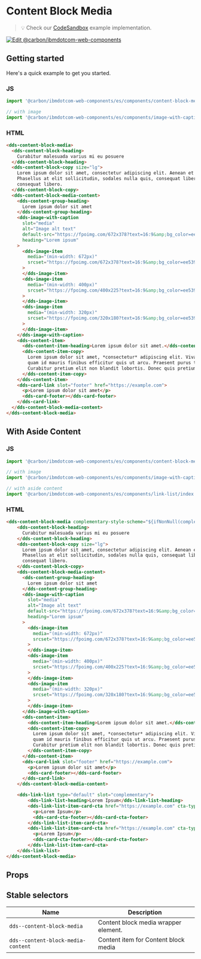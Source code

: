 
# Content Block Media

> 💡 Check our
> [CodeSandbox](https://githubbox.com/carbon-design-system/carbon-for-ibm-dotcom/tree/master/packages/web-components/examples/codesandbox/components/content-block-media)
> example implementation.

[![Edit @carbon/ibmdotcom-web-components](https://codesandbox.io/static/img/play-codesandbox.svg)](https://githubbox.com/carbon-design-system/carbon-for-ibm-dotcom/tree/master/packages/web-components/examples/codesandbox/components/content-block-media)

## Getting started

Here's a quick example to get you started.

### JS

```javascript
import '@carbon/ibmdotcom-web-components/es/components/content-block-media/index.js';

// with image
import '@carbon/ibmdotcom-web-components/es/components/image-with-caption/index.js';

```

### HTML

```html
<dds-content-block-media>
  <dds-content-block-heading>
    Curabitur malesuada varius mi eu posuere
  </dds-content-block-heading>
  <dds-content-block-copy size="lg">
    Lorem ipsum dolor sit amet, consectetur adipiscing elit. Aenean et ultricies est. Mauris iaculis eget dolor nec hendrerit.
    Phasellus at elit sollicitudin, sodales nulla quis, consequat libero. Phasellus at elit sollicitudin, sodales nulla quis,
    consequat libero.
  </dds-content-block-copy>
  <dds-content-block-media-content>
    <dds-content-group-heading>
      Lorem ipsum dolor sit amet
    </dds-content-group-heading>
    <dds-image-with-caption
      slot="media"
      alt="Image alt text"
      default-src="https://fpoimg.com/672x378?text=16:9&amp;bg_color=ee5396&amp;text_color=161616"
      heading="Lorem ipsum"
    >
      <dds-image-item
        media="(min-width: 672px)"
        srcset="https://fpoimg.com/672x378?text=16:9&amp;bg_color=ee5396&amp;text_color=161616"
      >
      </dds-image-item>
      <dds-image-item
        media="(min-width: 400px)"
        srcset="https://fpoimg.com/400x225?text=16:9&amp;bg_color=ee5396&amp;text_color=161616"
      >
      </dds-image-item>
      <dds-image-item
        media="(min-width: 320px)"
        srcset="https://fpoimg.com/320x180?text=16:9&amp;bg_color=ee5396&amp;text_color=161616"
      >
      </dds-image-item>
    </dds-image-with-caption>
    <dds-content-item>
      <dds-content-item-heading>Lorem ipsum dolor sit amet.</dds-content-item-heading>
      <dds-content-item-copy>
        Lorem ipsum dolor sit amet, *consectetur* adipiscing elit. Vivamus sed interdum tortor. Sed id pellentesque diam. In ut
        quam id mauris finibus efficitur quis ut arcu. Praesent purus turpis, venenatis eget odio et, tincidunt bibendum sem.
        Curabitur pretium elit non blandit lobortis. Donec quis pretium odio, in dignissim sapien.
      </dds-content-item-copy>
    </dds-content-item>
    <dds-card-link slot="footer" href="https://example.com">
      <p>Lorem ipsum dolor sit amet</p>
      <dds-card-footer></dds-card-footer>
    </dds-card-link>
  </dds-content-block-media-content>
</dds-content-block-media>
```

## With Aside Content

### JS

```javascript
import '@carbon/ibmdotcom-web-components/es/components/content-block-media/index.js';

// with image
import '@carbon/ibmdotcom-web-components/es/components/image-with-caption/index.js';

// with aside content
import '@carbon/ibmdotcom-web-components/es/components/link-list/index.js';
```

### HTML

```html
<dds-content-block-media complementary-style-scheme="${ifNonNull(complementaryStyleScheme)}">
    <dds-content-block-heading>
      Curabitur malesuada varius mi eu posuere
    </dds-content-block-heading>
    <dds-content-block-copy size="lg">
      Lorem ipsum dolor sit amet, consectetur adipiscing elit. Aenean et ultricies est. Mauris iaculis eget dolor nec hendrerit.
      Phasellus at elit sollicitudin, sodales nulla quis, consequat libero. Phasellus at elit sollicitudin, sodales nulla quis,
      consequat libero.
    </dds-content-block-copy>
    <dds-content-block-media-content>
      <dds-content-group-heading>
        Lorem ipsum dolor sit amet
      </dds-content-group-heading>
      <dds-image-with-caption
        slot="media"
        alt="Image alt text"
        default-src="https://fpoimg.com/672x378?text=16:9&amp;bg_color=ee5396&amp;text_color=161616"
        heading="Lorem ipsum"
      >
        <dds-image-item
          media="(min-width: 672px)"
          srcset="https://fpoimg.com/672x378?text=16:9&amp;bg_color=ee5396&amp;text_color=161616"
        >
        </dds-image-item>
        <dds-image-item
          media="(min-width: 400px)"
          srcset="https://fpoimg.com/400x225?text=16:9&amp;bg_color=ee5396&amp;text_color=161616"
        >
        </dds-image-item>
        <dds-image-item
          media="(min-width: 320px)"
          srcset="https://fpoimg.com/320x180?text=16:9&amp;bg_color=ee5396&amp;text_color=161616"
        >
        </dds-image-item>
      </dds-image-with-caption>
      <dds-content-item>
        <dds-content-item-heading>Lorem ipsum dolor sit amet.</dds-content-item-heading>
        <dds-content-item-copy>
          Lorem ipsum dolor sit amet, *consectetur* adipiscing elit. Vivamus sed interdum tortor. Sed id pellentesque diam. In ut
          quam id mauris finibus efficitur quis ut arcu. Praesent purus turpis, venenatis eget odio et, tincidunt bibendum sem.
          Curabitur pretium elit non blandit lobortis. Donec quis pretium odio, in dignissim sapien.
        </dds-content-item-copy>
      </dds-content-item>
      <dds-card-link slot="footer" href="https://example.com">
        <p>Lorem ipsum dolor sit amet</p>
        <dds-card-footer></dds-card-footer>
      </dds-card-link>
    </dds-content-block-media-content>

    <dds-link-list type="default" slot="complementary">
        <dds-link-list-heading>Lorem Ipsum</dds-link-list-heading>
        <dds-link-list-item-card-cta href="https://example.com" cta-type="local">
          <p>Lorem Ipsum</p>
          <dds-card-cta-footer></dds-card-cta-footer>
        </dds-link-list-item-card-cta>
        <dds-link-list-item-card-cta href="https://example.com" cta-type="local">
          <p>Lorem Ipsum</p>
          <dds-card-cta-footer></dds-card-cta-footer>
        </dds-link-list-item-card-cta>
    </dds-link-list>
</dds-content-block-media>
```

## Props

<Props of="dds-content-block-media" />

## Stable selectors

| Name                                 | Description                                        |
| ------------------------------------ | -------------------------------------------------- |
| `dds--content-block-media`                | Content block media wrapper element.                    |
| `dds--content-block-media-content`   | Content item for Content block media               |

<Description markdown={contributing} />
